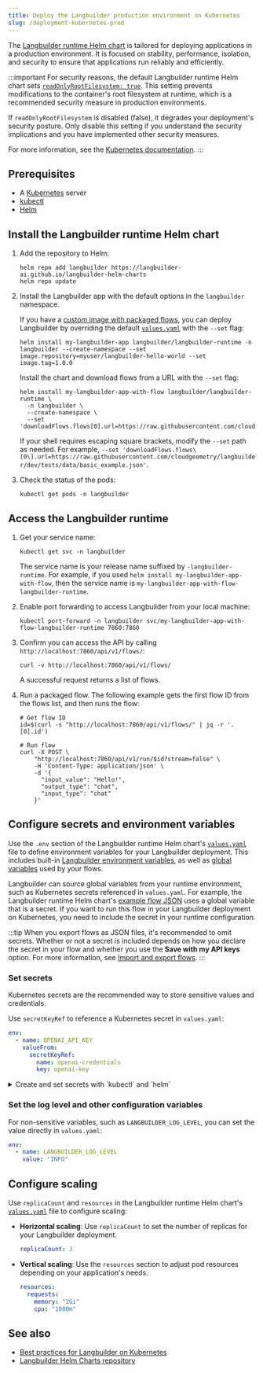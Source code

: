 ```yaml
---
title: Deploy the Langbuilder production environment on Kubernetes
slug: /deployment-kubernetes-prod
---
```



The [Langbuilder runtime Helm chart](https://github.com/cloudgeometry/langbuilder-helm-charts/blob/main/charts/langbuilder-runtime) is tailored for deploying applications in a production environment. It is focused on stability, performance, isolation, and security to ensure that applications run reliably and efficiently.

:::important
For security reasons, the default Langbuilder runtime Helm chart sets [`readOnlyRootFilesystem: true`](https://github.com/cloudgeometry/langbuilder-helm-charts/blob/main/charts/langbuilder-runtime/values.yaml#L46). This setting prevents modifications to the container's root filesystem at runtime, which is a recommended security measure in production environments.

If `readOnlyRootFilesystem` is disabled (false), it degrades your deployment's security posture. Only disable this setting if you understand the security implications and you have implemented other security measures.

For more information, see the [Kubernetes documentation](https://kubernetes.io/docs/tasks/configure-pod-container/security-context/).
:::

## Prerequisites

- A [Kubernetes](https://kubernetes.io/docs/setup/) server
- [kubectl](https://kubernetes.io/docs/tasks/tools/#kubectl)
- [Helm](https://helm.sh/docs/intro/install/)

## Install the Langbuilder runtime Helm chart

1. Add the repository to Helm:

    ```shell
    helm repo add langbuilder https://langbuilder-ai.github.io/langbuilder-helm-charts
    helm repo update
    ```

2. Install the Langbuilder app with the default options in the `langbuilder` namespace.

    <Tabs groupId="">
    <TabItem value="Install chart with custom image" label="Install chart with custom image" default>

    If you have a [custom image with packaged flows](/deployment-docker#package-your-flow-as-a-docker-image), you can deploy Langbuilder by overriding the default [`values.yaml`](https://github.com/cloudgeometry/langbuilder-helm-charts/blob/main/charts/langbuilder-runtime/values.yaml) with the `--set` flag:

    ```shell
    helm install my-langbuilder-app langbuilder/langbuilder-runtime -n langbuilder --create-namespace --set image.repository=myuser/langbuilder-hello-world --set image.tag=1.0.0
    ```

    </TabItem>
    <TabItem value="Install chart and download flow" label="Install chart and download flow">

    Install the chart and download flows from a URL with the `--set` flag:

    ```shell
    helm install my-langbuilder-app-with-flow langbuilder/langbuilder-runtime \
      -n langbuilder \
      --create-namespace \
      --set 'downloadFlows.flows[0].url=https://raw.githubusercontent.com/cloudgeometry/langbuilder/dev/tests/data/basic_example.json'
    ```

    If your shell requires escaping square brackets, modify the `--set` path as needed.
    For example, `--set 'downloadFlows.flows\[0\].url=https://raw.githubusercontent.com/cloudgeometry/langbuilder/dev/tests/data/basic_example.json'`.

    </TabItem>
    </Tabs>

3. Check the status of the pods:

    ```shell
    kubectl get pods -n langbuilder
    ```

## Access the Langbuilder runtime

1. Get your service name:

    ```shell
    kubectl get svc -n langbuilder
    ```

    The service name is your release name suffixed by `-langbuilder-runtime`. For example, if you used `helm install my-langbuilder-app-with-flow`, then the service name is `my-langbuilder-app-with-flow-langbuilder-runtime`.

2. Enable port forwarding to access Langbuilder from your local machine:

    ```shell
    kubectl port-forward -n langbuilder svc/my-langbuilder-app-with-flow-langbuilder-runtime 7860:7860
    ```

3. Confirm you can access the API by calling `http://localhost:7860/api/v1/flows/`:

    ```shell
    curl -v http://localhost:7860/api/v1/flows/
    ```

    A successful request returns a list of flows.

4. Run a packaged flow.
The following example gets the first flow ID from the flows list, and then runs the flow:

    ```shell
    # Get flow ID
    id=$(curl -s "http://localhost:7860/api/v1/flows/" | jq -r '.[0].id')

    # Run flow
    curl -X POST \
        "http://localhost:7860/api/v1/run/$id?stream=false" \
        -H 'Content-Type: application/json' \
        -d '{
          "input_value": "Hello!",
          "output_type": "chat",
          "input_type": "chat"
        }'
    ```

## Configure secrets and environment variables

Use the `.env` section of the Langbuilder runtime Helm chart's [`values.yaml`](https://github.com/cloudgeometry/langbuilder-helm-charts/blob/main/charts/langbuilder-runtime/values.yaml) file to define environment variables for your Langbuilder deployment.
This includes built-in [Langbuilder environment variables](/environment-variables), as well as [global variables](/configuration-global-variables) used by your flows.

Langbuilder can source global variables from your runtime environment, such as Kubernetes secrets referenced in `values.yaml`.
For example, the Langbuilder runtime Helm chart's [example flow JSON](https://raw.githubusercontent.com/cloudgeometry/langbuilder-helm-charts/refs/heads/main/examples/flows/basic-prompting-hello-world.json) uses a global variable that is a secret.
If you want to run this flow in your Langbuilder deployment on Kubernetes, you need to include the secret in your runtime configuration.

:::tip
When you export flows as JSON files, it's recommended to omit secrets.
Whether or not a secret is included depends on how you declare the secret in your flow and whether you use the **Save with my API keys** option.
For more information, see [Import and export flows](/concepts-flows-import).
:::

### Set secrets

Kubernetes secrets are the recommended way to store sensitive values and credentials.

Use `secretKeyRef` to reference a Kubernetes secret in `values.yaml`:

```yaml
env:
  - name: OPENAI_API_KEY
    valueFrom:
      secretKeyRef:
        name: openai-credentials
        key: openai-key
```

<details>
<summary>Create and set secrets with `kubectl` and `helm`</summary>

You can use `kubectl` and `helm` commands to create and set secrets:

1. Create a secret:

    ```shell
    kubectl create secret generic openai-credentials \
      --namespace langbuilder \
      --from-literal=OPENAI_API_KEY=sk...
    ```

2. Verify the secret exists:

    ```shell
    kubectl get secrets -n langbuilder openai-credentials
    ```

    The result is encrypted.

3. Upgrade the Helm release to use the secret:

    ```shell
    helm upgrade my-langbuilder-app-image langbuilder/langbuilder-runtime -n langbuilder \
      --reuse-values \
      --set "extraEnv[0].name=OPENAI_API_KEY" \
      --set "extraEnv[0].valueFrom.secretKeyRef.name=openai-credentials" \
      --set "extraEnv[0].valueFrom.secretKeyRef.key=OPENAI_API_KEY"
    ```

    Escape square brackets if required by your shell.

</details>

### Set the log level and other configuration variables

For non-sensitive variables, such as `LANGBUILDER_LOG_LEVEL`, you can set the value directly in `values.yaml`:

```yaml
env:
  - name: LANGBUILDER_LOG_LEVEL
    value: "INFO"
```

## Configure scaling

Use `replicaCount` and `resources` in the Langbuilder runtime Helm chart's [`values.yaml`](https://github.com/cloudgeometry/langbuilder-helm-charts/blob/main/charts/langbuilder-runtime/values.yaml) file to configure scaling:

* **Horizontal scaling**: Use `replicaCount` to set the number of replicas for your Langbuilder deployment.

    ```yaml
    replicaCount: 3
    ```

* **Vertical scaling**: Use the `resources` section to adjust pod resources depending on your application's needs.

    ```yaml
    resources:
      requests:
        memory: "2Gi"
        cpu: "1000m"
    ```

## See also

* [Best practices for Langbuilder on Kubernetes](/deployment-prod-best-practices)
* [Langbuilder Helm Charts repository](https://github.com/cloudgeometry/langbuilder-helm-charts)
